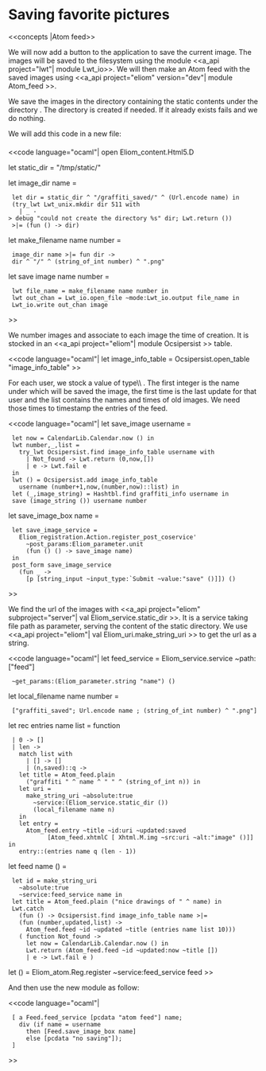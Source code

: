 =Saving favorite pictures=
<<concepts |Atom feed>>

We will now add a button to the application to save the current
image. The images will be saved to the filesystem using the module
<<a_api project="lwt"| module Lwt_io>>. We will then make an Atom feed
with the saved images using <<a_api project="eliom" version="dev"| module Atom_feed >>.

We save the images in the directory containing the static contents
under the directory {{{images_saved/username}}}. The {{{username}}}
directory is created if needed. If it already exists {{{mkdir}}} fails
and we do nothing.

We will add this code in a new file:
===={{{feed.ml}}}====
<<code language="ocaml"|
open Eliom_content.Html5.D

let static_dir = "/tmp/static/"

let image_dir name =
  let dir = static_dir ^ "/graffiti_saved/" ^ (Url.encode name) in
  (try_lwt Lwt_unix.mkdir dir 511 with
    | _ -> debug "could not create the directory %s" dir; Lwt.return ())
  >|= (fun () -> dir)

let make_filename name number =
  image_dir name >|= fun dir ->
  dir ^ "/" ^ (string_of_int number) ^ ".png"

let save image name number =
  lwt file_name = make_filename name number in
  lwt out_chan = Lwt_io.open_file ~mode:Lwt_io.output file_name in
  Lwt_io.write out_chan image
>>

We number images and associate to each image the time of creation. It
is stocked in an <<a_api project="eliom"| module Ocsipersist >>
table.

<<code language="ocaml"|
let image_info_table = Ocsipersist.open_table "image_info_table"
>>

For each user, we stock a value of type\\
{{{ int * CalendarLib.Calendar.t * ((int * CalendarLib.Calendar.t) list)}}}.
The first integer is the name under which will be saved the image, the first
time is the last update for that user and the list contains the names and
times of old images. We need those times to timestamp the entries of the feed.

<<code language="ocaml"|
let save_image username =
  let now = CalendarLib.Calendar.now () in
  lwt number,_,list =
    try_lwt Ocsipersist.find image_info_table username with
      | Not_found -> Lwt.return (0,now,[])
      | e -> Lwt.fail e
  in
  lwt () = Ocsipersist.add image_info_table
    username (number+1,now,(number,now)::list) in
  let (_,image_string) = Hashtbl.find graffiti_info username in
  save (image_string ()) username number

let save_image_box name =
  let save_image_service =
    Eliom_registration.Action.register_post_coservice'
      ~post_params:Eliom_parameter.unit
      (fun () () -> save_image name)
  in
  post_form save_image_service
    (fun _ ->
      [p [string_input ~input_type:`Submit ~value:"save" ()]]) ()
>>

We find the url of the images with <<a_api project="eliom" subproject="server"| val Eliom_service.static_dir >>.
It is a service taking file path as
parameter, serving the content of the static directory. We use <<a_api project="eliom"| val Eliom_uri.make_string_uri >> to get the
url as a string.

<<code language="ocaml"|
let feed_service = Eliom_service.service ~path:["feed"]
  ~get_params:(Eliom_parameter.string "name") ()

let local_filename name number =
  ["graffiti_saved"; Url.encode name ; (string_of_int number) ^ ".png"]

let rec entries name list = function
  | 0 -> []
  | len ->
    match list with
      | [] -> []
      | (n,saved)::q ->
	let title = Atom_feed.plain
	  ("graffiti " ^ name ^ " " ^ (string_of_int n)) in
	let uri =
	  make_string_uri ~absolute:true
	    ~service:(Eliom_service.static_dir ())
	    (local_filename name n)
	in
	let entry =
	  Atom_feed.entry ~title ~id:uri ~updated:saved
            [Atom_feed.xhtmlC [ Xhtml.M.img ~src:uri ~alt:"image" ()]] in
	entry::(entries name q (len - 1))

let feed name () =
  let id = make_string_uri
    ~absolute:true
    ~service:feed_service name in
  let title = Atom_feed.plain ("nice drawings of " ^ name) in
  Lwt.catch
    (fun () -> Ocsipersist.find image_info_table name >|=
	(fun (number,updated,list) ->
	  Atom_feed.feed ~id ~updated ~title (entries name list 10)))
    ( function Not_found ->
      let now = CalendarLib.Calendar.now () in
      Lwt.return (Atom_feed.feed ~id ~updated:now ~title [])
      | e -> Lwt.fail e )

let () = Eliom_atom.Reg.register ~service:feed_service feed
>>

And then use the new module as follow:

<<code language="ocaml"|
  [ a Feed.feed_service [pcdata "atom feed"] name;
    div (if name = username
      then [Feed.save_image_box name]
      else [pcdata "no saving"]);
  ]
>>
